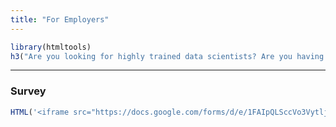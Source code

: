 ```yaml
---
title: "For Employers"
---
```


```r
library(htmltools)
h3("Are you looking for highly trained data scientists? Are you having trouble identifying, attracting, evaluating, and hiring top talent? If you are interested in becoming a hiring partner and hiring remote data workers from our Chromebook Data Science program please complete the survey below.")
```

------

### __Survey__

```r
HTML('<iframe src="https://docs.google.com/forms/d/e/1FAIpQLSccVo3Vytlj5Z3u02APiO_cmVueVe1WDCpxiB_Dpz5Auzwb7A/viewform?embedded=true" width="760" height="3000" frameborder="0" marginheight="0" marginwidth="0">Loading...</iframe>')
```

